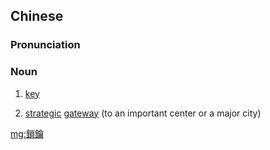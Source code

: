 {{also|锁钥}}
==Chinese==
{{zh-forms|s=锁钥}}

===Pronunciation===
{{zh-pron
|m=suǒ鑰
|c=so2 joek6
|mn=xm:só-io̍k
|cat=n
}}

===Noun===
{{zh-noun}}

# {{lb|zh|figurative}} [[key]]
# [[strategic]] [[gateway]] (to an important center or a major city)

[[mg:鎖鑰]]